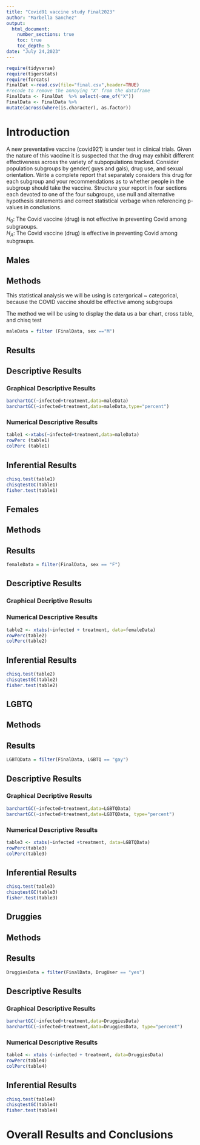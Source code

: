 ```yaml
---
title: "Covid91 vaccine study Final2023"
author: "Marbella Sanchez"
output: 
  html_document:
    number_sections: true
    toc: true
    toc_depth: 5
date: "July 24,2023" 
---
```


```r
require(tidyverse)
require(tigerstats)
require(forcats)
FinalDat <-read.csv(file="final.csv",header=TRUE)
#recode to remove the annoying "X" from the dataframe
FinalData <- FinalDat  %>% select(-one_of("X"))
FinalData <- FinalData %>%
mutate(across(where(is.character), as.factor))
```

# Introduction

A new preventative vaccine (covid921) is under test in clinical trials. Given the nature of this vaccine it is suspected that the drug may exhibit different effectiveness across the variety of subpopulations tracked. Consider population subgroups by gender( guys and gals), drug use, and sexual orientation. Write a complete report that separately considers this drug for each subgroup and your recommendations as to whether people in the subgroup should take the vaccine. Structure your report in four sections each devoted to one of the four subgroups, use null and alternative hypothesis statements and correct statistical verbage when referencing p-values in conclusions.

$H_0$: The Covid vaccine (drug) is not effective in preventing Covid among subgraoups.  
$H_A$: The Covid vaccine (drug) is effective in preventing Covid among subgraups. 


## Males

## Methods 

This statistical analysis we will be using is catergorical ~ categorical, because the COVID vaccine should be effective among subgroups

The method we will be using to display the data us a bar chart, cross table, and chisq test

```r
maleData = filter (FinalData, sex =="M")
```


## Results

## Descriptive Results 

### Graphical Descriptive Results 
```r
barchartGC(~infected+treatment,data=maleData)
barchartGC(~infected+treatment,data=maleData,type="percent")
```


### Numerical Descriptive Results 
```r
table1 <-xtabs(~infected+treatment,data=maleData)
rowPerc (table1)
colPerc (table1)
```
## Inferential Results 
```r
chisq.test(table1)
chisqtestGC(table1)
fisher.test(table1)
```


## Females

## Methods

## Results 
```r
femaleData = filter(FinalData, sex == "F")
```


## Descriptive Results 

### Graphical Decriptive Results 

### Numerical Descriptive Results 
```r
table2 <- xtabs(~infected + treatment, data=femaleData)
rowPerc(table2)
colPerc(table2)
```
## Inferential Results 
```r
chisq.test(table2)
chisqtestGC(table2)
fisher.test(table2)
```
## LGBTQ

## Methods 

## Results 
```r
LGBTQData = filter(FinalData, LGBTQ == "gay")
```

## Descriptive Results 

### Graphical Decriptive Results 
```r
barchartGC(~infected+treatment,data=LGBTQData)
barchartGC(~infected+treatment,data=LGBTQData, type="percent")
```

### Numerical Descriptive Results 
```r
table3 <- xtabs(~infected +treatment, data=LGBTQData)
rowPerc(table3)
colPerc(table3)
```
## Inferential Results 
```r
chisq.test(table3)
chisqtestGC(table3)
fisher.test(table3)
```

## Druggies

## Methods 

## Results 
```r
DruggiesData = filter(FinalData, DrugUser == "yes")
```


## Descriptive Results

### Graphical Descriptive Results 
```r
barchartGC(~infected+treatment,data=DruggiesData)
barchartGC(~infected+treatment,data=DruggiesData, type="percent")
```


### Numerical Descriptive Results

```r
table4 <- xtabs (~infected + treatment, data=DruggiesData)
rowPerc(table4)
colPerc(table4)   
```


## Inferential Results 
```r
chisq.test(table4)
chisqtestGC(table4)
fisher.test(table4)
```

# Overall Results and Conclusions